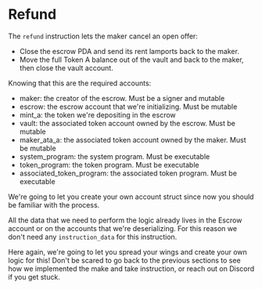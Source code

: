 # Refund

The `refund` instruction lets the maker cancel an open offer:
  - Close the escrow PDA and send its rent lamports back to the maker.
- Move the full Token A balance out of the vault and back to the maker, then close the vault account.

<ArticleSection name="Required Account" id="required-account" level="h2" />

Knowing that this are the required accounts:

- maker: the creator of the escrow. Must be a signer and mutable
- escrow: the escrow account that we're initializing. Must be mutable
- mint_a: the token we're depositing in the escrow
- vault: the associated token account owned by the escrow. Must be mutable
- maker_ata_a: the associated token account owned by the maker. Must be mutable
- system_program: the system program. Must be executable
- token_program: the token program. Must be executable
- associated_token_program: the associated token program. Must be executable

We're going to let you create your own account struct since now you should be familiar with the process.

<ArticleSection name="Instruction Data" id="instruction-data" level="h2" />

All the data that we need to perform the logic already lives in the Escrow account or on the accounts that we're deserializing. For this reason we don't need any `instruction_data` for this instruction.

<ArticleSection name="Logic" id="logic" level="h2" />

Here again, we're going to let you spread your wings and create your own logic for this! Don't be scared to go back to the previous sections to see how we implemented the make and take instruction, or reach out on Discord if you get stuck.
